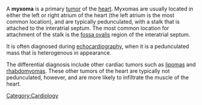 A '''myxoma''' is a primary [[tumor]] of the [[heart]].  Myxomas are usually located in either the left or right atrium of the heart (the left atrium is the most common location), and are typically pedunculated, with a stalk that is attached to the interatrial septum.  The most common location for attachment of the stalk is the [[fossa ovalis]] region of the interatrial septum.

It is often diagnosed during [[echocardiography]], when it is a pedunculated mass that is heterogenous in appearance.

The differential diagnosis include other cardiac tumors such as [[lipoma|lipomas]] and [[rhabdomyoma|rhabdomyomas]].  These other tumors of the heart are typically not pedunculated, however, and are more likely to infiltrate the muscle of the heart.

[[Category:Cardiology]]

{{stub}}